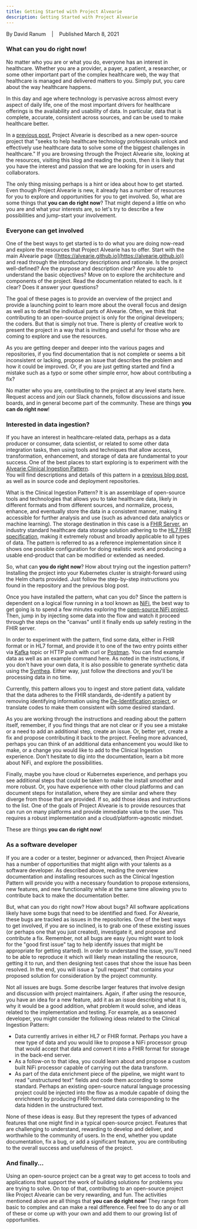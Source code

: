 ```yaml
---
title: Getting Started with Project Alvearie
description: Getting Started with Project Alvearie
---
```

By David Ranum &nbsp;&nbsp; | &nbsp;&nbsp; Published March 8, 2021

### What can you do right now!

No matter who you are or what you do, everyone has an interest in healthcare. Whether you are a provider, a payer, a 
patient, a researcher, or some other important part of the complex healthcare web, the way that healthcare is managed 
and delivered matters to you. Simply put, you care about the way healthcare happens.  

In this day and age where technology is pervasive across almost every aspect of daily life, one of the most important drivers 
for healthcare offerings is the availability and usability of data. In particular, data that is complete, accurate, consistent 
across sources, and can be used to make healthcare better.  

In a [previous post](https://developer.ibm.com/components/kafka/blogs/4-reasons-to-join-project-alvearie-ibms-open-source-healthcare-effort/), 
Project Alvearie is described as a new open-source project that "seeks to help healthcare technology 
professionals unlock and effectively use healthcare data to solve some of the biggest challenges in healthcare." If you are 
browsing through the Project Alvearie site, looking at the resources, visiting this blog and reading the posts, then it is 
likely that you have the interest and passion that we are looking for in users and collaborators.  

The only thing missing perhaps is a hint or idea about how to get started.  Even though Project Alvearie is new, it already 
has a number of resources for you to explore and opportunities for you to get involved. So, what are some things that **you can 
do right now**? That might depend a little on who you are and what your interests are, so let's try to describe a few possibilities 
and jump-start your involvement.

### Everyone can get involved

One of the best ways to get started is to do what you are doing now-read and explore the resources that Project Alvearie 
has to offer. Start with the main Alvearie page ([https://alvearie.github.io](https://alvearie.github.io)) and read through the 
introductory descriptions and rationale. Is the project well-defined? Are the purpose and description clear? Are you able to 
understand the basic objectives? Move on to explore the architecture and components of the project.  Read the documentation 
related to each. Is it clear? Does it answer your questions?  

The goal of these pages is to provide an overview of the project and provide a launching point to learn more about the overall 
focus and design as well as to detail the individual parts of Alvearie. Often, we think that contributing to an open-source 
project is only for the original developers; the coders. But that is simply not true. There is plenty of creative work to present 
the project in a way that is inviting and useful for those who are coming to explore and use the resources.  

As you are getting deeper and deeper into the various pages and repositories, if you find documentation that is not complete or 
seems a bit inconsistent or lacking, propose an issue that describes the problem and how it could be improved. Or, if you are just 
getting started and find a mistake such as a typo or some other simple error, how about contributing a fix?  

No matter who you are, contributing to the project at any level starts here. Request access and join our Slack channels, follow 
discussions and issue boards, and in general become part of the community. These are things **you can do right now**!

### Interested in data ingestion?

If you have an interest in healthcare-related data, perhaps as a data producer or consumer, data scientist, or related to some 
other data integration tasks, then using tools and techniques that allow access, transformation, enhancement, and storage of 
data are fundamental to your success. One of the best places to start exploring is to experiment with the 
[Alvearie Clinical Ingestion Pattern](https://github.com/Alvearie/health-patterns/blob/main/docs/roadmap.md#1-clinical-data-ingestion).  
You will find descriptions and details of this pattern in a [previous blog post](/blog/clinical-records-ingestion-pattern), as well as in 
source code and deployment repositories.

What is the Clinical Ingestion Pattern? It is an assemblage of open-source tools and technologies that allows you to take 
healthcare data, likely in different formats and from different sources, and normalize, process, enhance, and eventually store the 
data in a consistent manner, making it accessible for further analysis and use (such as advanced data analytics or machine learning). 
The storage destination in this case is a [FHIR Server](https://ibm.github.io/FHIR/), an industry standard healthcare data storage solution 
adhering to the [HL7 FHIR specification](https://www.hl7.org/fhir/), making it extremely robust and broadly applicable to all types of data. 
The pattern is referred to as a reference implementation since it shows one possible configuration for doing realistic work and producing 
a usable end-product that can be modified or extended as needed.  

So, what can **you do right now**? How about trying out the ingestion pattern? Installing the project into your Kubernetes cluster 
is straight-forward using the Helm charts provided. Just follow the step-by-step instructions you found in the repository and the previous blog post.  

Once you have installed the pattern, what can you do? Since the pattern is dependent on a logical flow running in a tool known 
as [NiFi](https://nifi.apache.org/), the best way to get going is to spend a few minutes exploring 
the [open-source NiFi project](https://nifi.apache.org/). Then, jump in by injecting some data into the flow and watch it proceed through 
the steps on the "canvas" until it finally ends up safely resting in the FHIR server.

In order to experiment with the pattern, find some data, either in FHIR format or in HL7 format, and provide it to one of the two 
entry points either via [Kafka](https://kafka.apache.org/) topic or HTTP push with curl or [Postman](https://www.postman.com/). You can find example data as well as an example command here. 
As noted in the instructions, if you don't have your own data, it is also possible to generate synthetic data using the 
[Synthea](https://github.com/synthetichealth/synthea). 
Either way, just follow the directions and you'll be processing data in no time.

Currently, this pattern allows you to ingest and store patient data, validate that the data adheres to the FHIR standards, de-identify a 
patient by removing identifying information using the [De-Identification project](https://github.com/Alvearie/de-identification), or 
translate codes to make them consistent with some desired standard. 

As you are working through the instructions and reading about the pattern itself, remember, if you find things that are not clear or 
if you see a mistake or a need to add an additional step, create an issue. Or, better yet, create a fix and propose contributing 
it back to the project. Feeling more advanced, perhaps you can think of an additional data enhancement you would like to make, 
or a change you would like to add to the Clinical Ingestion experience. Don't hesitate to dig into the documentation, 
learn a bit more about NiFi, and explore the possibilities.

Finally, maybe you have cloud or Kubernetes experience, and perhaps you see additional steps that could be taken to make the install 
smoother and more robust. Or, you have experience with other cloud platforms and can document steps for installation, 
where they are similar and where they diverge from those that are provided. If so, add those ideas and instructions to the list. 
One of the goals of Project Alvearie is to provide resources that can run on many platforms and provide immediate value to the user. 
This requires a robust implementation and a cloud/platform-agnostic mindset.

These are things **you can do right now**!

### As a software developer

If you are a coder or a tester, beginner or advanced, then Project Alvearie has a number of opportunities that might align 
with your talents as a software developer.  As described above, reading the overview documentation and installing resources 
such as the Clinical Ingestion Pattern will provide you with a necessary foundation to propose extensions, new features, 
and new functionality while at the same time allowing you to contribute back to make the documentation better.

But, what can you do right now? How about bugs? All software applications likely have some bugs that need to be identified and 
fixed. For Alvearie, these bugs are tracked as issues in the repositories. One of the best ways to get involved, if you are so 
inclined, is to grab one of these existing issues (or perhaps one that you just created), investigate it, and propose and 
contribute a fix. Remember, not all bugs are easy (you might want to look for the "good first issue" tag to help identify issues 
that might be appropriate for getting started). In order to understand the issue, you'll need to be able to reproduce it which 
will likely mean installing the resource, getting it to run, and then designing test cases that show the issue has been resolved. 
In the end, you will issue a "pull request" that contains your proposed solution for consideration by the project community.

Not all issues are bugs. Some describe larger features that involve design and discussion with project maintainers. 
Again, if after using the resource, you have an idea for a new feature, add it as an issue describing what it is, why it would 
be a good addition, what problem it would solve, and ideas related to the implementation and testing. For example, as a 
seasoned developer, you might consider the following ideas related to the Clinical Ingestion Pattern:

  - Data currently arrives in either HL7 or FHIR format. Perhaps you have a new type of data and you would like to propose a NiFi processor group that would accept that data and convert it into a FHIR format for storage in the back-end server.
  - As a follow-on to that idea, you could learn about and propose a custom built NiFi processor capable of carrying out the data transform.
  - As part of the data enrichment piece of the pipeline, we might want to read "unstructured text" fields and code them according to some standard. Perhaps an existing open-source natural language processing project could be injected into the flow as a module capable of doing the enrichment by producing FHIR-formatted data corresponding to the data hidden in the unstructured text.
  
None of these ideas is easy. But they represent the types of advanced features that one might find in a typical 
open-source project. Features that are challenging to understand, rewarding to develop and deliver, and worthwhile 
to the community of users. In the end, whether you update documentation, fix a bug, or add a significant feature, 
you are contributing to the overall success and usefulness of the project.

### And finally...

Using an open-source project can be a great way to get access to tools and applications that support the work of building solutions 
for problems you are trying to solve. On top of that, contributing to an open-source project like Project Alvearie can be very 
rewarding, and fun. The activities mentioned above are all things that **you can do right now**!  They range from basic to complex and 
can make a real difference. Feel free to do any or all of these or come up with your own and add them to our growing list of opportunities. 

<p/>
<p/>
<p/>
